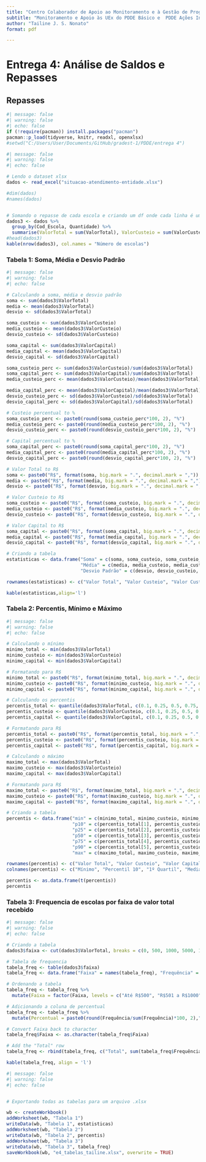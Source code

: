 ```yaml
---
title: "Centro Colaborador de Apoio ao Monitoramento e à Gestão de Programas Educacionais do Centro Oeste"
subtitle: "Monitoramento e Apoio às UEx do PDDE Básico e  PDDE Ações Integradas"
author: "Tailine J. S. Nonato"
format: pdf

---
```


# Entrega 4: Análise de Saldos e Repasses

## Repasses
```r
#| message: false
#| warning: false
#| echo: false
if (!require(pacman)) install.packages("pacman")
pacman::p_load(tidyverse, knitr, readxl, openxlsx)
#setwd("C:/Users/User/Documents/GitHub/gradest-1/PDDE/entrega 4")
```


```r
#| message: false
#| warning: false
#| echo: false

# Lendo o dataset xlsx
dados <- read_excel("situacao-atendimento-entidade.xlsx")

#dim(dados)
#names(dados)


# Somando o repasse de cada escola e criando um df onde cada linha é uma escola
dados3 <- dados %>%
  group_by(Cod_Escola, Quantidade) %>%
  summarise(ValorTotal = sum(ValorTotal), ValorCusteio = sum(ValorCusteio), ValorCapital = sum(ValorCapital))
#head(dados3)
kable(nrow(dados3), col.names = "Número de escolas")
```

### Tabela 1: Soma, Média e Desvio Padrão

```r
#| message: false
#| warning: false
#| echo: false

# Calculando a soma, média e desvio padrão
soma <- sum(dados3$ValorTotal)
media <- mean(dados3$ValorTotal)
desvio <- sd(dados3$ValorTotal)

soma_custeio <- sum(dados3$ValorCusteio)
media_custeio <- mean(dados3$ValorCusteio)
desvio_custeio <- sd(dados3$ValorCusteio)

soma_capital <- sum(dados3$ValorCapital)
media_capital <- mean(dados3$ValorCapital)
desvio_capital <- sd(dados3$ValorCapital)

soma_custeio_perc <- sum(dados3$ValorCusteio)/sum(dados3$ValorTotal)
soma_capital_perc <- sum(dados3$ValorCapital)/sum(dados3$ValorTotal)
media_custeio_perc <- mean(dados3$ValorCusteio)/mean(dados3$ValorTotal)

media_capital_perc <- mean(dados3$ValorCapital)/mean(dados3$ValorTotal)
desvio_custeio_perc <- sd(dados3$ValorCusteio)/sd(dados3$ValorTotal)
desvio_capital_perc <- sd(dados3$ValorCapital)/sd(dados3$ValorTotal)

# Custeio percentual to %
soma_custeio_perc <- paste0(round(soma_custeio_perc*100, 2), "%")
media_custeio_perc <- paste0(round(media_custeio_perc*100, 2), "%")
desvio_custeio_perc <- paste0(round(desvio_custeio_perc*100, 2), "%")

# Capital percentual to %
soma_capital_perc <- paste0(round(soma_capital_perc*100, 2), "%")
media_capital_perc <- paste0(round(media_capital_perc*100, 2), "%")
desvio_capital_perc <- paste0(round(desvio_capital_perc*100, 2), "%")

# Valor Total to R$
soma <- paste0("R$", format(soma, big.mark = ".", decimal.mark = ","))
media <- paste0("R$", format(media, big.mark = ".", decimal.mark = ","))
desvio <- paste0("R$", format(desvio, big.mark = ".", decimal.mark = ","))

# Valor Custeio to R$
soma_custeio <- paste0("R$", format(soma_custeio, big.mark = ".", decimal.mark = ","))
media_custeio <- paste0("R$", format(media_custeio, big.mark = ".", decimal.mark = ","))
desvio_custeio <- paste0("R$", format(desvio_custeio, big.mark = ".", decimal.mark = ","))

# Valor Capital to R$
soma_capital <- paste0("R$", format(soma_capital, big.mark = ".", decimal.mark = ","))
media_capital <- paste0("R$", format(media_capital, big.mark = ".", decimal.mark = ","))
desvio_capital <- paste0("R$", format(desvio_capital, big.mark = ".", decimal.mark = ","))

# Criando a tabela
estatisticas <- data.frame("Soma" = c(soma, soma_custeio, soma_custeio_perc, soma_capital, soma_capital_perc),
                           "Média" = c(media, media_custeio, media_custeio_perc, media_capital, media_capital_perc),
                           "Desvio Padrão" = c(desvio, desvio_custeio, desvio_custeio_perc, desvio_capital, desvio_capital_perc))

rownames(estatisticas) <- c("Valor Total", "Valor Custeio", "Valor Custeio (%)", "Valor Capital", "Valor Capital (%)")

kable(estatisticas,align='l')
```	

### Tabela 2: Percentis, Mínimo e Máximo

```r
#| message: false
#| warning: false
#| echo: false

# Calculando o mínimo
minimo_total <- min(dados3$ValorTotal)
minimo_custeio <- min(dados3$ValorCusteio)
minimo_capital <- min(dados3$ValorCapital)

# Formatando para R$
minimo_total <- paste0("R$", format(minimo_total, big.mark = ".", decimal.mark = ","))
minimo_custeio <- paste0("R$", format(minimo_custeio, big.mark = ".", decimal.mark = ","))
minimo_capital <- paste0("R$", format(minimo_capital, big.mark = ".", decimal.mark = ","))

# Calculando os percentis
percentis_total <- quantile(dados3$ValorTotal, c(0.1, 0.25, 0.5, 0.75, 0.9))
percentis_custeio <- quantile(dados3$ValorCusteio, c(0.1, 0.25, 0.5, 0.75, 0.9))
percentis_capital <- quantile(dados3$ValorCapital, c(0.1, 0.25, 0.5, 0.75, 0.9))

# Formatando para R$
percentis_total <- paste0("R$", format(percentis_total, big.mark = ".", decimal.mark = ","))
percentis_custeio <- paste0("R$", format(percentis_custeio, big.mark = ".", decimal.mark = ","))
percentis_capital <- paste0("R$", format(percentis_capital, big.mark = ".", decimal.mark = ","))

# Calculando o máximo
maximo_total <- max(dados3$ValorTotal)
maximo_custeio <- max(dados3$ValorCusteio)
maximo_capital <- max(dados3$ValorCapital)

# Formatando para R$
maximo_total <- paste0("R$", format(maximo_total, big.mark = ".", decimal.mark = ","))
maximo_custeio <- paste0("R$", format(maximo_custeio, big.mark = ".", decimal.mark = ","))
maximo_capital <- paste0("R$", format(maximo_capital, big.mark = ".", decimal.mark = ","))

# Criando a tabela
percentis <- data.frame("min" = c(minimo_total, minimo_custeio, minimo_capital),
                        "p10" = c(percentis_total[1], percentis_custeio[1], percentis_capital[1]),
                        "p25" = c(percentis_total[2], percentis_custeio[2], percentis_capital[2]),
                        "p50" = c(percentis_total[3], percentis_custeio[3], percentis_capital[3]),
                        "p75" = c(percentis_total[4], percentis_custeio[4], percentis_capital[4]),
                        "p90" = c(percentis_total[5], percentis_custeio[5], percentis_capital[5]),
                        "max" = c(maximo_total, maximo_custeio, maximo_capital))

rownames(percentis) <- c("Valor Total", "Valor Custeio", "Valor Capital")
colnames(percentis) <- c("Mínimo", "Percentil 10", "1º Quartil", "Mediana", "3º Quartil", "Percentil 90", "Máximo")

percentis <- as.data.frame(t(percentis))
percentis
```



### Tabela 3: Frequencia de escolas por faixa de valor total recebido

```r
#| message: false
#| warning: false
#| echo: false

# Criando a tabela
dados3$faixa <- cut(dados3$ValorTotal, breaks = c(0, 500, 1000, 5000, 10000, 20000, 35000, 50000, 80000, Inf), labels = c("Até R$500", "R$501 a R$1000", "R$1001 a R$5000", "R$5001 a R$10000", "R$10001 a R$20000", "R$20001 a R$35000", "R$35001 a R$50000", "R$50001 a R$80000","Mais de R$80000"))

# Tabela de frequencia
tabela_freq <- table(dados3$faixa)
tabela_freq <- data.frame("Faixa" = names(tabela_freq), "Frequência" = as.numeric(tabela_freq))

# Ordenando a tabela
tabela_freq <- tabela_freq %>%
  mutate(Faixa = factor(Faixa, levels = c("Até R$500", "R$501 a R$1000", "R$1001 a R$5000", "R$5001 a R$10000", "R$10001 a R$20000", "R$20001 a R$35000", "R$35001 a R$50000", "R$50001 a R$80000","Mais de R$80000")))

# Adicionando a coluna de percentual
tabela_freq <- tabela_freq %>%
  mutate(Percentual = paste0(round(Frequência/sum(Frequência)*100, 2),"%"))

# Convert Faixa back to character
tabela_freq$Faixa <- as.character(tabela_freq$Faixa)

# Add the "Total" row
tabela_freq <- rbind(tabela_freq, c("Total", sum(tabela_freq$Frequência), "100%"))

kable(tabela_freq, align = 'l')

```


```r
#| message: false
#| warning: false
#| echo: false


# Exportando todas as tabelas para um arquivo .xlsx

wb <- createWorkbook()
addWorksheet(wb, "Tabela 1")
writeData(wb, "Tabela 1", estatisticas)
addWorksheet(wb, "Tabela 2")
writeData(wb, "Tabela 2", percentis)
addWorksheet(wb, "Tabela 3")
writeData(wb, "Tabela 3", tabela_freq)
saveWorkbook(wb, "e4_tabelas_tailine.xlsx", overwrite = TRUE)
```